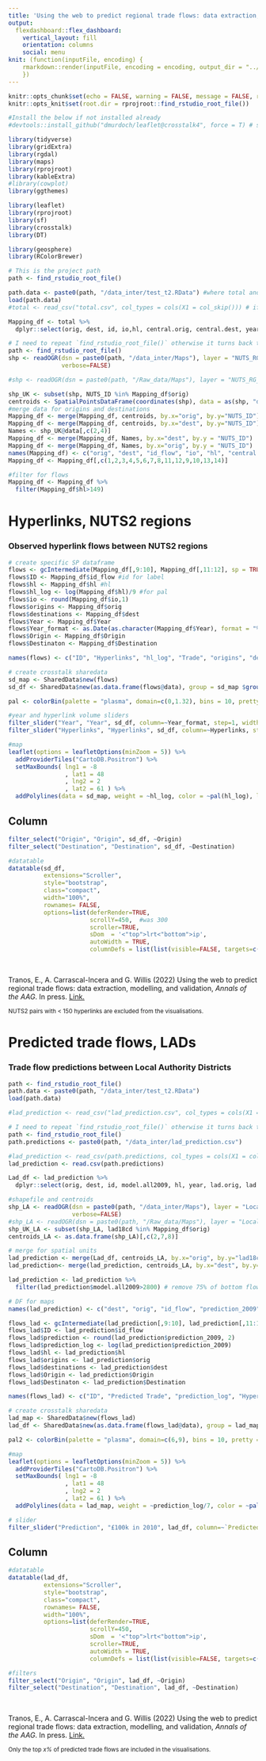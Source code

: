 ```yaml
---
title: 'Using the web to predict regional trade flows: data extraction, modelling, and validation.'
output: 
  flexdashboard::flex_dashboard:
    vertical_layout: fill
    orientation: columns
    social: menu
knit: (function(inputFile, encoding) {
    rmarkdown::render(inputFile, encoding = encoding, output_dir = "../")
    })
---
```


```r
knitr::opts_chunk$set(echo = FALSE, warning = FALSE, message = FALSE, results = 'asis')
knitr::opts_knit$set(root.dir = rprojroot::find_rstudio_root_file())

#Install the below if not installed already
#devtools::install_github("dmurdoch/leaflet@crosstalk4", force = T) # special edit of package for maps install first

library(tidyverse)
library(gridExtra)
library(rgdal)
library(maps)
library(rprojroot)
library(kableExtra)
#library(cowplot)
library(ggthemes)

library(leaflet)
library(rprojroot)
library(sf)
library(crosstalk)
library(DT)

library(geosphere)
library(RColorBrewer)

# This is the project path
path <- find_rstudio_root_file()
```

```r
path.data <- paste0(path, "/data_inter/test_t2.RData") #where total and LAD is located
load(path.data)
#total <- read_csv("total.csv", col_types = cols(X1 = col_skip())) # if local

Mapping_df <- total %>% 
  dplyr::select(orig, dest, id, io,hl, central.orig, central.dest, year)

# I need to repeat `find_rstudio_root_file()` otherwise it turns back to .Rmd floder
path <- find_rstudio_root_file()
shp <- readOGR(dsn = paste0(path, "/data_inter/Maps"), layer = "NUTS_RG_01M_2010_4326_LEVL_2",
               verbose=FALSE)

#shp <- readOGR(dsn = paste0(path, "/Raw_data/Maps"), layer = "NUTS_RG_01M_2010_4326_LEVL_2")

shp_UK <- subset(shp, NUTS_ID %in% Mapping_df$orig) 
centroids <- SpatialPointsDataFrame(coordinates(shp), data = as(shp, "data.frame")[c("NUTS_ID")])
#merge data for origins and destinations
Mapping_df <- merge(Mapping_df, centroids, by.x="orig", by.y="NUTS_ID") 
Mapping_df <- merge(Mapping_df, centroids, by.x="dest", by.y="NUTS_ID")
Names <- shp_UK@data[,c(2,4)]
Mapping_df <- merge(Mapping_df, Names, by.x="dest", by.y = "NUTS_ID")
Mapping_df <- merge(Mapping_df, Names, by.x="orig", by.y = "NUTS_ID")
names(Mapping_df) <- c("orig", "dest", "id_flow", "io", "hl", "central.orig", "central.dest","Year", "lng_orig", "lat_orig","lng_dest", "lat_dest", "Destination", "Origin")
Mapping_df <- Mapping_df[,c(1,2,3,4,5,6,7,8,11,12,9,10,13,14)]

#filter for flows 
Mapping_df <- Mapping_df %>%
  filter(Mapping_df$hl>149)  
```

Hyperlinks, NUTS2 regions
=====================================

### Observed hyperlink flows between NUTS2 regions {data-width=600}

```r
# create specific SP dataframe
flows <- gcIntermediate(Mapping_df[,9:10], Mapping_df[,11:12], sp = TRUE, addStartEnd = TRUE)
flows$ID <- Mapping_df$id_flow #id for label
flows$hl <- Mapping_df$hl #hl
flows$hl_log <- log(Mapping_df$hl)/9 #for pal
flows$io <- round(Mapping_df$io,1)
flows$origins <- Mapping_df$orig
flows$destinations <- Mapping_df$dest
flows$Year <- Mapping_df$Year
flows$Year_format <- as.Date(as.character(Mapping_df$Year), format = "%Y")# no commas
flows$Origin <- Mapping_df$Origin
flows$Destinaton <- Mapping_df$Destination

names(flows) <- c("ID", "Hyperlinks", "hl_log", "Trade", "origins", "destinations", "Year", "Year_format", "Origin", "Destination")

# create crosstalk sharedata
sd_map <- SharedData$new(flows)
sd_df <- SharedData$new(as.data.frame(flows@data), group = sd_map $groupName())

pal <- colorBin(palette = "plasma", domain=c(0,1.32), bins = 10, pretty = TRUE)

#year and hyperlink volume sliders
filter_slider("Year", "Year", sd_df, column=~Year_format, step=1, width = 600, timeFormat = "%Y")
filter_slider("Hyperlinks", "Hyperlinks", sd_df, column=~Hyperlinks, step=50, max = 40000, width = 600)

#map
leaflet(options = leafletOptions(minZoom = 5)) %>%
  addProviderTiles("CartoDB.Positron") %>%
  setMaxBounds( lng1 = -8
                , lat1 = 48
                , lng2 = 2
                , lat2 = 61 ) %>%
  addPolylines(data = sd_map, weight = ~hl_log, color = ~pal(hl_log), label = ~ID)

```

Column {data-width=400}
-------------------------------------

```r
filter_select("Origin", "Origin", sd_df, ~Origin)
filter_select("Destination", "Destination", sd_df, ~Destination)

#datatable
datatable(sd_df, 
          extensions="Scroller", 
          style="bootstrap", 
          class="compact", 
          width="100%", 
          rownames= FALSE,
          options=list(deferRender=TRUE, 
                       scrollY=450,  #was 300
                       scroller=TRUE,
                       sDom  = '<"top">lrt<"bottom">ip',
                       autoWidth = TRUE,
                       columnDefs = list(list(visible=FALSE, targets=c(0,2,4,5,7), width='90')))) # '_all' for all variables

```

<br>

Tranos, E., A. Carrascal-Incera and G. Willis (2022) Using the web to predict regional trade flows: data extraction, modelling, and validation, *Annals of the AAG*. In press. [Link.]()

<small>NUTS2 pairs with < 150 hyperlinks are excluded from the visualisations.</small> 


Predicted trade flows, LADs
=====================================  

### Trade flow predictions between Local Authority Districts {data-width=600}

```r
path <- find_rstudio_root_file()
path.data <- paste0(path, "/data_inter/test_t2.RData")
load(path.data)

#lad_prediction <- read_csv("lad_prediction.csv", col_types = cols(X1 = col_skip())) # if local

# I need to repeat `find_rstudio_root_file()` otherwise it turns back to .Rmd floder
path <- find_rstudio_root_file()
path.predictions <- paste0(path, "/data_inter/lad_prediction.csv")

#lad_prediction <- read_csv(path.predictions, col_types = cols(X1 = col_skip()))
lad_prediction <- read.csv(path.predictions)

Lad_df <- lad_prediction %>% 
  dplyr::select(orig, dest, id, model.all2009, hl, year, lad.orig, lad.dest)

#shapefile and centroids
shp_LA <- readOGR(dsn = paste0(path, "/data_inter/Maps"), layer = "Local_Authority_Districts__December_2018__Boundaries_UK_BFC", 
                  verbose=FALSE)
#shp_LA <- readOGR(dsn = paste0(path, "/Raw_data/Maps"), layer = "Local_Authority_Districts__December_2018__Boundaries_UK_BFC")
shp_UK_LA <- subset(shp_LA, lad18cd %in% Mapping_df$orig)
centroids_LA <- as.data.frame(shp_LA)[,c(2,7,8)]

# merge for spatial units
lad_prediction <- merge(Lad_df, centroids_LA, by.x="orig", by.y="lad18cd")
lad_prediction<- merge(lad_prediction, centroids_LA, by.x="dest", by.y="lad18cd")

lad_prediction <- lad_prediction %>%
  filter(lad_prediction$model.all2009>2800) # remove 75% of bottom flows so it runs

# DF for maps
names(lad_prediction) <- c("dest", "orig", "id_flow", "prediction_2009", "hl", "year", "Origin","Destination", "lng_orig", "lat_orig","lng_dest", "lat_dest")
```

```r

flows_lad <- gcIntermediate(lad_prediction[,9:10], lad_prediction[,11:12], sp = TRUE, addStartEnd = TRUE)
flows_lad$ID <- lad_prediction$id_flow
flows_lad$prediction <- round(lad_prediction$prediction_2009, 2)
flows_lad$prediction_log <- log(lad_prediction$prediction_2009)
flows_lad$hl <- lad_prediction$hl
flows_lad$origins <- lad_prediction$orig
flows_lad$destinations <- lad_prediction$dest
flows_lad$Origin <- lad_prediction$Origin
flows_lad$Destinaton <- lad_prediction$Destination

names(flows_lad) <- c("ID", "Predicted Trade", "prediction_log", "Hyperlinks", "origins", "destinations", "Origin", "Destination")

# create crosstalk sharedata
lad_map <- SharedData$new(flows_lad)
lad_df <- SharedData$new(as.data.frame(flows_lad@data), group = lad_map $groupName())

pal2 <- colorBin(palette = "plasma", domain=c(6,9), bins = 10, pretty = FALSE)

#map
leaflet(options = leafletOptions(minZoom = 5)) %>%
  addProviderTiles("CartoDB.Positron") %>%
  setMaxBounds( lng1 = -8
                , lat1 = 48
                , lng2 = 2
                , lat2 = 61 ) %>%
  addPolylines(data = lad_map, weight = ~prediction_log/7, color = ~pal2(prediction_log), label = ~ID)

# slider
filter_slider("Prediction", "£100k in 2010", lad_df, column=~`Predicted Trade`, step=50, max = 64000, width = 600)
```

Column {data-width=400}
-------------------------------------

```r
#datatable
datatable(lad_df,
          extensions="Scroller", 
          style="bootstrap",
          class="compact",
          rownames= FALSE,
          width="100%", 
          options=list(deferRender=TRUE, 
                       scrollY=450, 
                       sDom  = '<"top">lrt<"bottom">ip',
                       scroller=TRUE,
                       autoWidth = TRUE,
                       columnDefs = list(list(visible=FALSE, targets=c(0,2,4,5)))))

#filters
filter_select("Origin", "Origin", lad_df, ~Origin)
filter_select("Destination", "Destination", lad_df, ~Destination)
```

<br>

Tranos, E., A. Carrascal-Incera and G. Willis (2022) Using the web to predict regional trade flows: data extraction, modelling, and validation, *Annals of the AAG*. In press. [Link.]()

<small>Only the top *x%* of predicted trade flows are included in the visualisations.</small>
